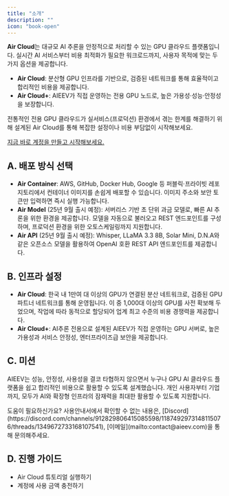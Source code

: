 ```yaml
---
title: "소개"
description: ""
icon: "book-open"
---
```


**Air Cloud**는 대규모 AI 추론을 안정적으로 처리할 수 있는 GPU 클라우드 플랫폼입니다. 실시간 AI 서비스부터 비용 최적화가 필요한 워크로드까지, 사용자 목적에 맞는 두 가지 옵션을 제공합니다.

- **Air Cloud**: 분산형 GPU 인프라를 기반으로, 검증된 네트워크를 통해 효율적이고 합리적인 비용을 제공합니다.
- **Air Cloud+**: AIEEV가 직접 운영하는 전용 GPU 노드로, 높은 가용성·성능·안정성을 보장합니다.

전통적인 전용 GPU 클라우드가 실서비스(프로덕션) 환경에서 겪는 한계를 해결하기 위해 설계된 Air Cloud를 통해 복잡한 설정이나 비용 부담없이 시작해보세요.

[지금 바로 계정을 만들고 시작해보세요.](https://integrated-dev.aieev.cloud:3002/ko)

## A. 배포 방식 선택

- **Air Container**: AWS, GitHub, Docker Hub, Google 등 퍼블릭·프라이빗 레포지토리에서 컨테이너 이미지를 손쉽게 배포할 수 있습니다. 이미지 주소와 보안 토큰만 입력하면 즉시 실행 가능합니다.
- **Air Model** (25년 9월 출시 예정): 서버리스 기반 초 단위 과금 모델로, 빠른 AI 추론을 위한 환경을 제공합니다. 모델을 자동으로 불러오고 REST 엔드포인트를 구성하며, 프로덕션 환경을 위한 오토스케일링까지 지원합니다.
- **Air API** (25년 9월 출시 예정): Whisper, LLaMA 3.3 8B, Solar Mini, D.N.A와 같은 오픈소스 모델을 활용하여 OpenAI 호환 REST API 엔드포인트를 제공합니다.

## B. 인프라 설정

- **Air Cloud**: 한국 내 1만여 대 이상의 GPU가 연결된 분산 네트워크로, 검증된 GPU 파트너 네트워크를 통해 운영됩니다. 이 중 1,000대 이상의 GPU를 사전 확보해 두었으며, 작업에 따라 동적으로 할당되어 업계 최고 수준의 비용 경쟁력을 제공합니다.
- **Air Cloud+**: AI추론 전용으로 설계된 AIEEV가 직접 운영하는 GPU 서버로, 높은 가용성과 서비스 안정성, 엔터프라이즈급 보안을 제공합니다.

## C. 미션

AIEEV는 성능, 안정성, 사용성을 결코 타협하지 않으면서 누구나 GPU AI 클라우드 플랫폼을 쉽고 합리적인 비용으로 활용할 수 있도록 설계했습니다. 개인 사용자부터 기업까지, 모두가 AI와 확장형 인프라의 잠재력을 최대한 활용할 수 있도록 지원합니다.

<Info>
  도움이 필요하신가요? 사용안내서에서 확인할 수 없는 내용은, [Discord](https://discord.com/channels/912829806415085598/1187492973148115076/threads/1349672733168107541), [이메일](mailto:contact@aieev.com)을 통해 문의해주세요.
</Info>

## D. 진행 가이드

- Air Cloud 튜토리얼 실행하기
- 계정에 사용 금액 충전하기
